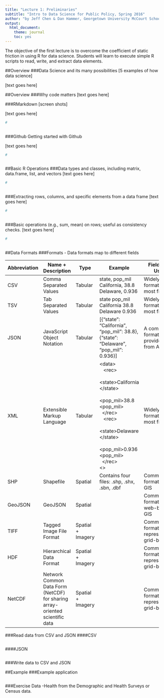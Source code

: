```yaml
---
title: "Lecture 1: Preliminaries"
subtitle: "Intro to Data Science for Public Policy, Spring 2016"
author: "by Jeff Chen & Dan Hammer, Georgetown University McCourt School of Public Policy"
output: 
  html_document: 
    theme: journal
    toc: yes
---
```



The objective of the first lecture is to overcome the coefficient of static friction in using R for data science. Students will learn to execute simple R scripts to read, write, and extract data elements.

##Overview
###Data Science and its many possibilities
[5 examples of how data science]

[text goes here]

##Overview
###Why code matters
[text goes here]

###RMarkdown
[screen shots]

[text goes here]
```r
#
 
```

###Github
Getting started with Github

[text goes here]
```r
#
 
```

##Basic R Operations
###Data types and classes, including matrix, data.frame, list, and vectors
[text goes here]
```r
#
 
```

###Extracting rows, columns, and specific elements from a data frame
[text goes here]
```r
#
 
```

###Basic operations (e.g., sum, mean) on rows; useful as consistency checks.
[text goes here]
```r
#
 
```

##Data Formats
###Formats
- Data formats map to different fields

| **Abbreviation**  | **Name + Description** | **Type** |**Example** | **Fields of Use ** | 
|-------+---------------------+---------+--------------------------------------+--------------------|-------|
| CSV | Comma Separated Values | Tabular | state, pop_mil <br> California, 38.8 <br> Delaware, 0.936 | Widely used format in most fields|
| TSV | Tab Separated Values | Tabular | state    pop_mil <br> California    38.8 <br> Delaware    0.936 | Widely used format in most fields|
| JSON  | JavaScript Object Notation | Tabular | [{"state": "California", "pop_mil": 38.8},<br>{"state": "Delaware", "pop_mil": 0.936}] | A common format provided from APIs |
| XML | Extensible Markup Language | Tabular | \<data><br>&nbsp;&nbsp; \<rec> <br> &nbsp; &nbsp;&nbsp;   \<state>California \</state><br> &nbsp; &nbsp;&nbsp;   \<pop_mil>38.8 \<pop_mil><br> &nbsp;&nbsp;\</rec> <br> &nbsp;&nbsp; \<rec> <br> &nbsp; &nbsp;&nbsp;   \<state>Delaware \</state><br> &nbsp; &nbsp;&nbsp;   \<pop_mil>0.936 \<pop_mil><br> &nbsp;&nbsp;\</rec><br> \<\data>| Widely used format in most fields|
| SHP | Shapefile | Spatial | Contains four files: .shp, .shx, .sbn, .dbf   | Common format for GIS |
| GeoJSON | GeoJSON | Spatial  |   | Common format for web-based GIS |
| TIFF | Tagged Image File Format | Spatial + Imagery  |   | Common format for representing grid-based|
| HDF | Hierarchical Data Format | Spatial + Imagery  |   | Common format for representing grid-based|
| NetCDF | Network Common Data Form (NetCDF) for sharing array-oriented scientific data | Spatial + Imagery  |   | Common format for representing grid-based|

###Read data from CSV and JSON
####CSV
```r

```

####JSON
```r

```

###Write data to CSV and JSON

##Example
###Example application
```r

```
###Exercise Data
-Health from the Demographic and Health Surveys or Census data.
